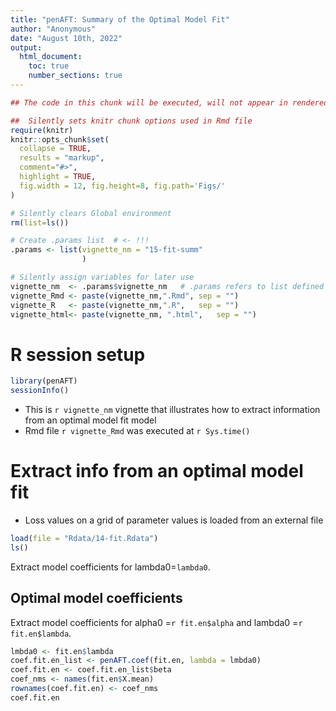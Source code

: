 ```yaml
---
title: "penAFT: Summary of the Optimal Model Fit"
author: "Anonymous"
date: "August 10th, 2022"
output: 
  html_document:
    toc: true
    number_sections: true
---
```



```r
## The code in this chunk will be executed, will not appear in rendered .html file

##  Silently sets knitr chunk options used in Rmd file
require(knitr)
knitr::opts_chunk$set(
  collapse = TRUE,
  results = "markup",  
  comment="#>",
  highlight = TRUE,
  fig.width = 12, fig.height=8, fig.path='Figs/'
)

# Silently clears Global environment
rm(list=ls())

# Create .params list  # <- !!! 
.params <- list(vignette_nm = "15-fit-summ"
                ) 

# Silently assign variables for later use
vignette_nm  <- .params$vignette_nm   # .params refers to list defined above
vignette_Rmd <- paste(vignette_nm,".Rmd", sep = "")
vignette_R   <- paste(vignette_nm,".R",   sep = "")
vignette_html<- paste(vignette_nm, ".html",   sep = "")
```

# R session setup


```r
library(penAFT)
sessionInfo()
```

* This is `r vignette_nm` vignette that illustrates how to extract information from an optimal model fit model
* Rmd file `r vignette_Rmd` was executed at `r Sys.time()`

# Extract info from an optimal model fit 

* Loss values on a grid of parameter values is loaded from an external file

```r
load(file = "Rdata/14-fit.Rdata")
ls()
```



Extract model coefficients for lambda0=`lambda0`.

## Optimal model coefficients

Extract model coefficients for alpha0 =`r fit.en$alpha` and lambda0 =`r fit.en$lambda`.

```r
lmbda0 <- fit.en$lambda
coef.fit.en_list <- penAFT.coef(fit.en, lambda = lmbda0)
coef.fit.en <- coef.fit.en_list$beta
coef_nms <- names(fit.en$X.mean)
rownames(coef.fit.en) <- coef_nms
coef.fit.en
```
